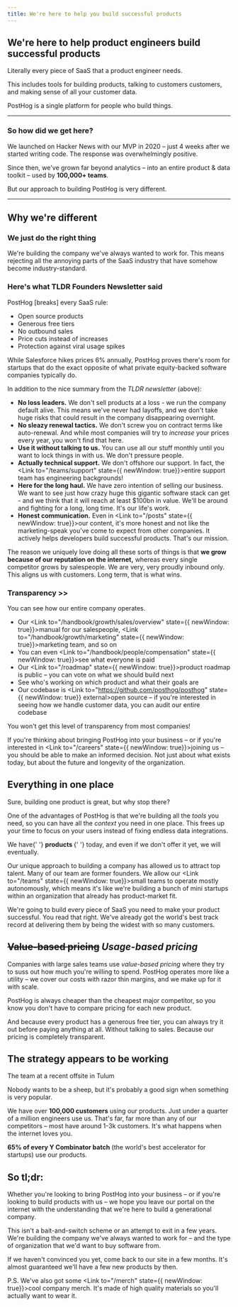 ```yaml
---
title: We're here to help you build successful products
---
```


<Letterhead />

<LottieKendrick />

## We're here to help product engineers build successful products

Literally every piece of SaaS that a product engineer needs.

This includes tools for building products, talking to customers customers, and making sense of all your customer data.

PostHog is a single platform for people who build things.

<div class="clear-both" />

---

### So how did we get here?

<YC />

We launched on Hacker News with our MVP in 2020 – just 4 weeks after we started writing code. The response was overwhelmingly positive.

Since then, we've grown far beyond analytics – into an entire product & data toolkit – used by **100,000+ teams**.

But our approach to building PostHog is very different.

<div class="clear-both" />

---

## Why we're different

<div class="grid grid-cols-3 gap-4">
<div class="col-span-2">

<DifferentHighlights />

### We just do the right thing

We're building the company we've always wanted to work for. This means rejecting all the annoying parts of the SaaS industry that have somehow become industry-standard.

</div>

<LottieDifferent />

</div>

### Here's what TLDR Founders Newsletter said

<TLDR>

PostHog \[breaks\] every SaaS rule:

-   <Link to="https://github.com/posthog/posthog" state={{ newWindow: true }} external>
        Open source products
    </Link>
-   <Link to="/pricing" state={{ newWindow: true }}>
        Generous free tiers
    </Link>
-   <Link to="/sales" state={{ newWindow: true }}>
        No outbound sales
    </Link>
-   <Link to="/blog/analytics-pricing" state={{ newWindow: true }}>
        Price cuts
    </Link> instead of increases
-   <Link to="/side-project-insurance" state={{ newWindow: true }}>
        Protection
    </Link> against viral usage spikes

While Salesforce hikes prices 6% annually, PostHog proves there's room for startups that do the exact opposite of what private equity-backed software companies typically do.

</TLDR>

In addition to the nice summary from the _TLDR newsletter_ (above):

-   **No loss leaders.** We don't sell products at a loss - we run the company default alive. This means we've never had layoffs, and we don't take huge risks that could result in the company disappearing overnight.
-   **No sleazy renewal tactics.** We don't screw you on contract terms like auto-renewal. And while most companies will try to _increase_ your prices every year, you won't find that here.
-   **Use it without talking to us.** You can use all our stuff monthly until you want to lock things in with us. We don't pressure people.
-   **Actually technical support.** We don't offshore our support. In fact, the <Link to="/teams/support" state={{ newWindow: true}}>entire support team</Link> has engineering backgrounds!
-   **Here for the long haul.** We have zero intention of selling our business. We want to see just how crazy huge this gigantic software stack can get - and we think that it will reach at least $100bn in value. We'll be around and fighting for a long, long time. It's our life's work.
-   **Honest communication.** Even in <Link to="/posts" state={{ newWindow: true}}>our content</Link>, it's more honest and not like the marketing-speak you've come to expect from other companies. It actively helps developers build successful products. That's our mission.

The reason we uniquely love doing all these sorts of things is that **we grow because of our reputation on the internet,** whereas every single competitor grows by salespeople. We are very, very proudly inbound only. This aligns us with customers. Long term, that is what wins.

### Transparency &gt;&gt;

<CloudinaryImage
    src="https://res.cloudinary.com/dmukukwp6/image/upload/about_transparency_47abc6e4dd.png"
    alt="PostHog handbook"
    width={651}
    height={289}
    className="@xl:float-right @xl:-mr-80 w-full @xl:-mt-2 mb-2 @xl:mb-0"
/>

You can see how our entire company operates.

-   Our <Link to="/handbook/growth/sales/overview" state={{ newWindow: true}}>manual for our salespeople</Link>, <Link to="/handbook/growth/marketing" state={{ newWindow: true}}>marketing team</Link>, and so on
-   You can even <Link to="/handbook/people/compensation" state={{ newWindow: true}}>see what everyone is paid</Link>
-   Our <Link to="/roadmap" state={{ newWindow: true}}>product roadmap</Link> is public – you can vote on what we should build next
-   <Link to="/teams" state={{ newWindow: true }}>
        See who's working on which product
    </Link> and what their goals are
-   Our codebase is <Link to="https://github.com/posthog/posthog" state={{ newWindow: true}} external>open source</Link> – if you're interested in seeing how we handle customer data, you can audit our entire codebase

You won't get this level of transparency from most companies!

If you're thinking about bringing PostHog into your business – or if you're interested in <Link to="/careers" state={{ newWindow: true}}>joining us</Link> – you should be able to make an informed decision. Not just about what exists today, but about the future and longevity of the organization.

## Everything in one place

Sure, building one product is great, but why stop there?

One of the advantages of PostHog is that we're building all the _tools_ you need, so you can have all the _context_ you need in one place. This frees up your time to focus on your users instead of fixing endless data integrations.

<p>
    We have{' '}
    <strong>
        <ProductCount /> products
    </strong>{' '}
    today, and even if we don't offer it yet, we will eventually.
</p>

Our unique approach to building a company has allowed us to attract top talent. Many of our team are former founders. We allow our <Link to="/teams" state={{ newWindow: true}}>small teams</Link> to operate mostly autonomously, which means it's like we're building a bunch of mini startups within an organization that already has product-market fit.

We're going to build every piece of SaaS you need to make your product successful. You read that right. We've already got the world's best track record at delivering them by being the widest with so many customers.

## ~~Value-based pricing~~ _Usage-based pricing_

<CloudinaryImage
    src="https://res.cloudinary.com/dmukukwp6/image/upload/shopahogic_ab9f7a3f8c.png"
    alt="Shopahogic"
    width={420}
    height={433}
    className="float-right ml-2 max-w-40 @xl:max-w-2xs"
/>

Companies with large sales teams use _value-based pricing_ where they try to suss out how much you're willing to spend. PostHog operates more like a utility – we cover our costs with razor thin margins, and we make up for it with scale.

PostHog is always cheaper than the cheapest major competitor, so you know you don't have to compare pricing for each new product.

And because every product has a generous free tier, you can always try it out before paying anything at all. Without talking to sales. Because our pricing is completely transparent.

## The strategy appears to be working

<div className="flex justify-center @lg:float-right @2xl/reader-content-container:-mr-4 @3xl/reader-content-container:-mr-8">
    <div className="@lg:ml-4 rotate-1 inline-block mx-auto mb-2 @lg:mt-2">
        <CloudinaryImage
            src="https://res.cloudinary.com/dmukukwp6/image/upload/team_tulum_a4899e0a9e.jpg"
            alt="PostHog pricing"
            width={782}
            height={521}
            className="border-4 border-white shadow-xl rounded"
            imgClassName="max-w-xs rounded"
        />
        <p className="!text-xs text-right !my-0">The team at a recent offsite in Tulum</p>
    </div>
</div>

Nobody wants to be a sheep, but it's probably a good sign when something is very popular.

We have over **100,000 customers** using our products. Just under a quarter of a million engineers use us. That's far, far more than any of our competitors – most have around 1-3k customers. It's what happens when the internet loves you.

**65% of every Y Combinator batch** (the world's best accelerator for startups) use our products.

## So tl;dr:

Whether you're looking to bring PostHog into your business – or if you're looking to build products with us – we hope you leave our portal on the internet with the understanding that we're here to build a generational company.

This isn't a bait-and-switch scheme or an attempt to exit in a few years. We're building the company we've always wanted to work for – and the type of organization that we'd want to buy software from.

If we haven't convinced you yet, come back to our site in a few months. It's almost guaranteed we'll have a few new products by then.

<div class="flex gap-1 items-center mt-6 mb-4">
    <James class="h-12" />
    <Plus class="h-6" />
    <Tim class="h-10" />
</div>

P.S. We've also got some <Link to="/merch" state={{ newWindow: true}}>cool company merch</Link>. It's made of high quality materials so you'll actually want to wear it.

